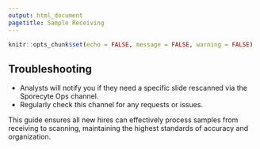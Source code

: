 ```yaml
---
output: html_document
pagetitle: Sample Receiving
---
```

```r
knitr::opts_chunk$set(echo = FALSE, message = FALSE, warning = FALSE)
```

## Troubleshooting

- Analysts will notify you if they need a specific slide rescanned via the Sporecyte Ops channel.
- Regularly check this channel for any requests or issues.

This guide ensures all new hires can effectively process samples from receiving to scanning, maintaining the highest standards of accuracy and organization.
